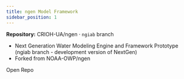 ```yaml
---
title: ngen Model Framework
sidebar_position: 1
---
```



**Repository:** <Link to="https://github.com/CIROH-UA/ngen/">CRIOH-UA/ngen · `ngiab` branch</Link>

- Next Generation Water Modeling Engine and Framework Prototype (ngiab branch - development version of NextGen)
- Forked from NOAA-OWP/ngen

<Link className="button button--primary" to="https://github.com/CIROH-UA/ngen/">Open Repo</Link>
